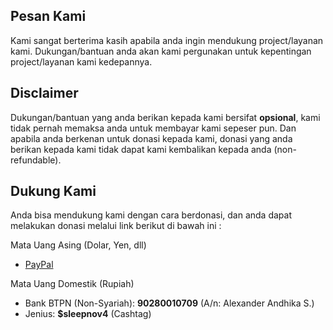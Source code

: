 ## Pesan Kami
Kami sangat berterima kasih apabila anda ingin mendukung project/layanan kami. Dukungan/bantuan anda akan kami pergunakan untuk kepentingan project/layanan kami kedepannya.

## Disclaimer
Dukungan/bantuan yang anda berikan kepada kami bersifat **opsional**, kami tidak pernah memaksa anda untuk membayar kami sepeser pun. Dan apabila anda berkenan untuk donasi kepada kami, donasi yang anda berikan kepada kami tidak dapat kami kembalikan kepada anda (non-refundable).

## Dukung Kami
Anda bisa mendukung kami dengan cara berdonasi, dan anda dapat melakukan donasi melalui link berikut di bawah ini : 

Mata Uang Asing (Dolar, Yen, dll)
- [PayPal](https://paypal.me/hypeidn)

Mata Uang Domestik (Rupiah)
- Bank BTPN (Non-Syariah): **90280010709** (A/n: Alexander Andhika S.)
- Jenius: **$sleepnov4** (Cashtag)
